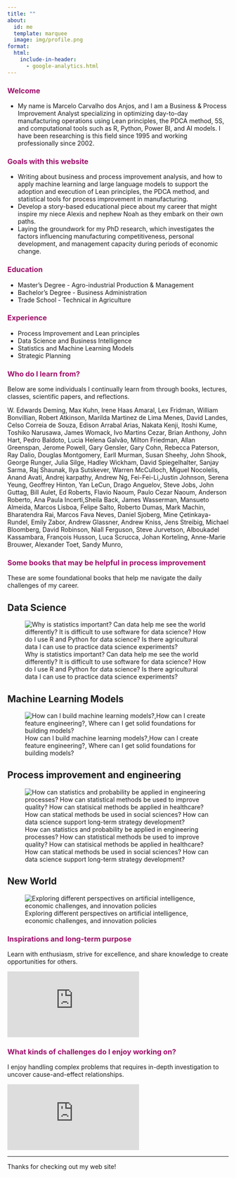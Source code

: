 ```yaml
---
title: ""
about:
  id: me
  template: marquee
  image: img/profile.png
format:
  html:
    include-in-header: 
      - google-analytics.html
---
```


### [**Welcome**]{style="color: #9D0F6A ;"}

-   My name is Marcelo Carvalho dos Anjos, and I am a Business & Process Improvement Analyst specializing in optimizing day-to-day manufacturing operations using Lean principles, the PDCA method, 5S, and computational tools such as R, Python, Power BI, and AI models. I have been researching is this field since 1995 and working professionally since 2002.

### [**Goals with this website**]{style="color: #9D0F6A ;"}

-   Writing about business and process improvement analysis, and how to apply machine learning and large language models to support the adoption and execution of Lean principles, the PDCA method, and statistical tools for process improvement in manufacturing.
-   Develop a story-based educational piece about my career that might inspire my niece Alexis and nephew Noah as they embark on their own paths.
-   Laying the groundwork for my PhD research, which investigates the factors influencing manufacturing competitiveness, personal development, and management capacity during periods of economic change.

### [**Education**]{style="color: #9D0F6A ;"}

-   Master's Degree - Agro-industrial Production & Management
-   Bachelor's Degree - Business Administration
-   Trade School - Technical in Agriculture

### [**Experience**]{style="color: #9D0F6A ;"}

-   Process Improvement and Lean principles
-   Data Science and Business Intelligence
-   Statistics and Machine Learning Models
-   Strategic Planning

### [**Who do I learn from?**]{style="color: #9D0F6A ;"}

Below are some individuals I continually learn from through books, lectures, classes, scientific papers, and reflections.

W. Edwards Deming, Max Kuhn, Irene Haas Amaral, Lex Fridman, William Bonvillian, Robert Atkinson, Marilda Martinez de Lima Menes, David Landes, Celso Correia de Souza, Edison Arrabal Arias, Nakata Kenji, Itoshi Kume, Toshiko Narusawa, James Womack, Ivo Martins Cezar, Brian Anthony, John Hart, Pedro Baldoto, Lucia Helena Galvão, Milton Friedman, Allan Greenspan, Jerome Powell, Gary Gensler, Gary Cohn, Rebecca Paterson, Ray Dalio, Douglas Montgomery, Earll Murman, Susan Sheehy, John Shook, George Runger, Julia Silge, Hadley Wickham, David Spiegelhalter, Sanjay Sarma, Raj Shaunak, Ilya Sutskever, Warren McCulloch, Miguel Nocolelis, Anand Avati, Andrej karpathy, Andrew Ng, Fei-Fei-Li,Justin Johnson, Serena Yeung, Geoffrey Hinton, Yan LeCun, Drago Anguelov, Steve Jobs, John Guttag, Bill Aulet, Ed Roberts, Flavio Naoum, Paulo Cezar Naoum, Anderson Roberto, Ana Paula Incerti,Sheila Back, James Wasserman, Mansueto Almeida, Marcos Lisboa, Felipe Salto, Roberto Dumas, Mark Machin, Bharatendra Rai, Marcos Fava Neves, Daniel Sjoberg, Mine Çetinkaya-Rundel, Emily Zabor, Andrew Glassner, Andrew Kniss, Jens Streibig, Michael Bloomberg, David Robinson, Niall Ferguson, Steve Jurvetson, Alboukadel Kassambara, François Husson, Luca Scrucca, Johan Korteling, Anne-Marie Brouwer, Alexander Toet, Sandy Munro,

### [**Some books that may be helpful in process improvement**]{style="color: #9D0F6A ;"}

These are some foundational books that help me navigate the daily challenges of my career.

::: panel-tabset
## Data Science

![Why is statistics important? Can data help me see the world differently? It is difficult to use software for data science? How do I use R and Python for data science? Is there agricultural data I can use to practice data science experiments?](img/book_data_science.png)

## Machine Learning Models

![How can I build machine learning models?,How can I create feature engineering?, Where can I get solid foundations for building models?](img/book_feature_engineering.png)

## Process improvement and engineering

![How can statistics and probability be applied in engineering processes? How can statistical methods be used to improve quality? How can statisical methods be applied in healthcare? How can statical methods be used in social sciences? How can data science support long-term strategy development?](img/book_engineering.png)

## New World

![Exploring different perspectives on artificial intelligence, economic challenges, and innovation policies](img/book_future.png)
:::

### [**Inspirations and long-term purpose**]{style="color: #9D0F6A ;"}

Learn with enthusiasm, strive for excellence, and share knowledge to create opportunities for others.

<div class="video-container">
<iframe src="https://www.youtube.com/embed/twdg8415WH4?si=nrKzhvcBYseZcO9J" frameborder="0" allow="autoplay; encrypted-media" allowfullscreen></iframe>
</div>

### [**What kinds of challenges do I enjoy working on?**]{style="color: #9D0F6A ;"}

I enjoy handling complex problems that requires in-depth investigation to uncover cause-and-effect relationships.


<div class="video-container">
<iframe src="https://www.youtube.com/embed/_YwrI5SlS8Q?si=l5hkvvqPprCaa0NQ" frameborder="0" allow="autoplay; encrypted-media" allowfullscreen></iframe>
</div>

---

Thanks for checking out my web site!

